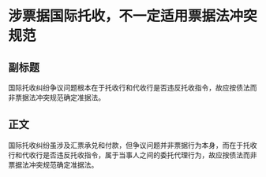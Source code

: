 # 涉票据国际托收，不一定适用票据法冲突规范
## 副标题
国际托收纠纷争议问题根本在于托收行和代收行是否违反托收指令，故应按债法而非票据法冲突规范确定准据法。
## 正文
国际托收纠纷虽涉及汇票承兑和付款，但争议问题并非票据行为本身，而在于托收行和代收行是否违反托收指令，属于当事人之间的委托代理行为，故应按债法而非票据法冲突规范确定准据法。